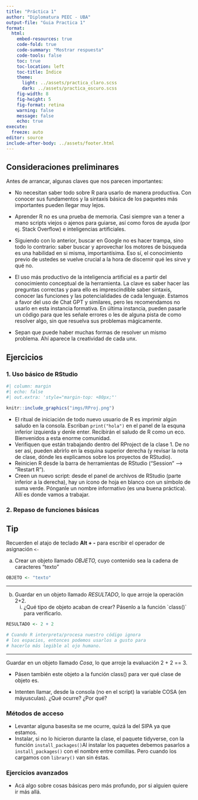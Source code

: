 ```yaml
---
title: "Práctica 1"
author: "Diplomatura PEEC - UBA"
output-file: "Guia Practica 1" 
format:
  html:
    embed-resources: true
    code-fold: true
    code-summary: "Mostrar respuesta"
    code-tools: false
    toc: true
    toc-location: left
    toc-title: Índice
    theme:
      light: ../assets/practica_claro.scss
      dark: ../assets/practica_oscuro.scss
    fig-width: 8
    fig-height: 5
    fig-format: retina
    warning: false
    message: false
    echo: true
execute:
  freeze: auto
editor: source
include-after-body: ../assets/footer.html
---
```


## Consideraciones preliminares

Antes de arrancar, algunas claves que nos parecen importantes:

-   No necesitan saber todo sobre R para usarlo de manera productiva. Con conocer sus fundamentos y la sintaxis básica de los paquetes más importantes pueden llegar muy lejos.

-   Aprender R no es una prueba de memoria. Casi siempre van a tener a mano scripts viejos o ajenos para guiarse, así como foros de ayuda (por ej. Stack Overflow) e inteligencias artificiales.

-   Siguiendo con lo anterior, buscar en Google no es hacer trampa, sino todo lo contrario: saber buscar y aprovechar los motores de búsqueda es una habilidad en si misma, importantísima. Eso sí, el conocimiento previo de ustedes se vuelve crucial a la hora de discernir qué les sirve y qué no.

-   El uso más productivo de la inteligencia artificial es a partir del conocimiento conceptual de la herramienta. La clave es saber hacer las preguntas correctas y para ello es imprescindible saber sintaxis, conocer las funciones y las potencialidades de cada lenguaje. Estamos a favor del uso de Chat GPT y similares, pero les recomendamos no usarlo en esta instancia formativa. En última instancia, pueden pasarle un código para que les señale errores o les de alguna pista de como resolver algo, sin que resuelva sus problemas mágicamente.

-   Sepan que puede haber muchas formas de resolver un mismo problema. Ahí aparece la creatividad de cada unx.

## Ejercicios

### 1. Uso básico de RStudio

```r
#| column: margin
#| echo: false
#| out.extra: 'style="margin-top: +80px;"'

knitr::include_graphics("imgs/RProj.png")
```

-   El ritual de iniciación de todo nuevo usuario de R es imprimir algún saludo en la consola. Escriban `print("hola")` en el panel de la esquna inferior izquierda y denle enter. Recibirán el saludo de R como un eco. Bienvenidos a esta enorme comunidad.
-   Verifiquen que están trabajando dentro del RProject de la clase 1. De no ser así, pueden abrirlo en la esquina superior derecha (y revisar la nota de clase, dónde les explicamos sobre los proyectos de RStudio).
-   Reinicien R desde la barra de herramientas de RStudio ("Session" –\> "Restart R").
-   Creen un nuevo script: desde el panel de archivos de RStudio (parte inferior a la derecha), hay un ícono de hoja en blanco con un símbolo de suma verde. Pónganle un nombre informativo (es una buena práctica). Allí es donde vamos a trabajar.

### 2. Repaso de funciones básicas

::: {.callout-tip appearance="simple"}
## Tip

Recuerden el atajo de teclado **Alt + -** para escribir el operador de asignación `<-`
:::

a)  Crear un objeto llamado *OBJETO,* cuyo contenido sea la cadena de caracteres "texto"

```r
OBJETO <- "texto"
```

------------------------------------------------------------------------

b)  Guardar en un objeto llamado *RESULTADO*, lo que arroje la operación 2+2.
    i)  ¿Qué tipo de objeto acaban de crear? Pásenlo a la función \`class()\` para verificarlo.

```r
RESULTADO <- 2 + 2

# Cuando R interpreta/procesa nuestro código ignora
# los espacios, entonces podemos usarlos a gusto para
# hacerlo más legible al ojo humano.
```

------------------------------------------------------------------------

Guardar en un objeto llamado *Cosa*, lo que arroje la evaluación 2 + 2 == 3.

-   Pásen también este objeto a la función class() para ver qué clase de objeto es.

-   Intenten llamar, desde la consola (no en el script) la variable COSA (en máyusculas). ¿Qué ocurre? ¿Por qué?

### Métodos de acceso

-   Levantar alguna basesita se me ocurre, quizá la del SIPA ya que estamos.
-   Instalar, si no lo hicieron durante la clase, el paquete tidyverse, con la función `install_packages()`[Al instalar los paquetes debemos pasarlos a `install_packages()` con el nombre entre comillas. Pero cuando los cargamos con `library()` van sin éstas.]{.aside}

### Ejercicios avanzados

-   Acá algo sobre cosas básicas pero más profundo, por si alguien quiere ir más allá.
